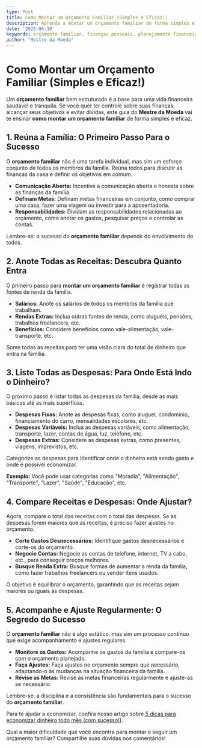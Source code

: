```yaml
---
type: Post
title: Como Montar um Orçamento Familiar (Simples e Eficaz!)
description: Aprenda a montar um orçamento familiar de forma simples e eficaz, controle suas finanças e alcance seus objetivos.
date: '2025-06-10'
keywords: orçamento familiar, finanças pessoais, planejamento financeiro, controle financeiro, orçamento doméstico, educação financeira
author: "Mestre da Moeda"
---
```


# Como Montar um Orçamento Familiar (Simples e Eficaz!)

Um **orçamento familiar** bem estruturado é a base para uma vida financeira saudável e tranquila. Se você quer ter controle sobre suas finanças, alcançar seus objetivos e evitar dívidas, este guia do **Mestre da Moeda** vai te ensinar **como montar um orçamento familiar** de forma simples e eficaz.

## 1. Reúna a Família: O Primeiro Passo Para o Sucesso

O **orçamento familiar** não é uma tarefa individual, mas sim um esforço conjunto de todos os membros da família. Reúna todos para discutir as finanças da casa e definir os objetivos em comum.

*   **Comunicação Aberta:** Incentive a comunicação aberta e honesta sobre as finanças da família.
*   **Definam Metas:** Definam metas financeiras em conjunto, como comprar uma casa, fazer uma viagem ou investir para a aposentadoria.
*   **Responsabilidades:** Dividam as responsabilidades relacionadas ao orçamento, como anotar os gastos, pesquisar preços e controlar as contas.

Lembre-se: o sucesso do **orçamento familiar** depende do envolvimento de todos.

## 2. Anote Todas as Receitas: Descubra Quanto Entra

O primeiro passo para **montar um orçamento familiar** é registrar todas as fontes de renda da família.

*   **Salários:** Anote os salários de todos os membros da família que trabalham.
*   **Rendas Extras:** Inclua outras fontes de renda, como aluguéis, pensões, trabalhos freelancers, etc.
*   **Benefícios:** Considere benefícios como vale-alimentação, vale-transporte, etc.

Some todas as receitas para ter uma visão clara do total de dinheiro que entra na família.

## 3. Liste Todas as Despesas: Para Onde Está Indo o Dinheiro?

O próximo passo é listar todas as despesas da família, desde as mais básicas até as mais supérfluas.

*   **Despesas Fixas:** Anote as despesas fixas, como aluguel, condomínio, financiamento do carro, mensalidades escolares, etc.
*   **Despesas Variáveis:** Inclua as despesas variáveis, como alimentação, transporte, lazer, contas de água, luz, telefone, etc.
*   **Despesas Extras:** Considere as despesas extras, como presentes, viagens, imprevistos, etc.

Categorize as despesas para identificar onde o dinheiro está sendo gasto e onde é possível economizar.

**Exemplo:** Você pode usar categorias como "Moradia", "Alimentação", "Transporte", "Lazer", "Saúde", "Educação", etc.

## 4. Compare Receitas e Despesas: Onde Ajustar?

Agora, compare o total das receitas com o total das despesas. Se as despesas forem maiores que as receitas, é preciso fazer ajustes no orçamento.

*   **Corte Gastos Desnecessários:** Identifique gastos desnecessários e corte-os do orçamento.
*   **Negocie Contas:** Negocie as contas de telefone, internet, TV a cabo, etc., para conseguir preços melhores.
*   **Busque Renda Extra:** Busque formas de aumentar a renda da família, como fazer trabalhos freelancers ou vender itens usados.

O objetivo é equilibrar o orçamento, garantindo que as receitas sejam maiores ou iguais às despesas.

## 5. Acompanhe e Ajuste Regularmente: O Segredo do Sucesso

O **orçamento familiar** não é algo estático, mas sim um processo contínuo que exige acompanhamento e ajustes regulares.

*   **Monitore os Gastos:** Acompanhe os gastos da família e compare-os com o orçamento planejado.
*   **Faça Ajustes:** Faça ajustes no orçamento sempre que necessário, adaptando-o às mudanças na situação financeira da família.
*   **Revise as Metas:** Revise as metas financeiras regularmente e ajuste-as se necessário.

Lembre-se: a disciplina e a consistência são fundamentais para o sucesso do **orçamento familiar**.

Para te ajudar a economizar, confira nosso artigo sobre [5 dicas para economizar dinheiro todo mês (com sucesso!)](/1-economizar-dinheiro-todo-mes).

Qual a maior dificuldade que você encontra para montar e seguir um orçamento familiar? Compartilhe suas dúvidas nos comentários!